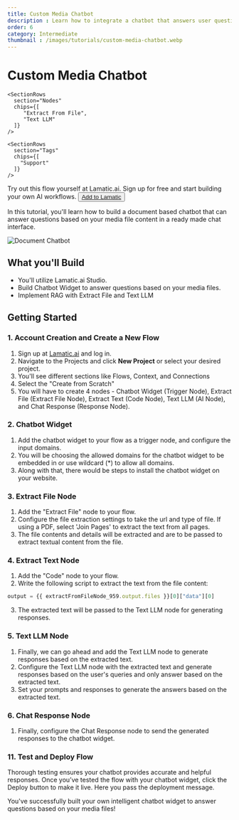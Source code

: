 ```yaml
---
title: Custom Media Chatbot
description : Learn how to integrate a chatbot that answers user questions based on provided documents. The chatbot extracts text from files and generates AI-powered responses.
order: 6
category: Intermediate
thumbnail : /images/tutorials/custom-media-chatbot.webp
---
```


# Custom Media Chatbot
<div className="grid md:grid-cols-1 gap-2 mb-8">
  <div className="">
    <SectionRows 
      section="Difficulty Level" 
      chips={["Intermediate"]} 
    />
    
    <SectionRows 
      section="Nodes" 
      chips={[
         "Extract From File",
         "Text LLM"
      ]} 
    />
    
    <SectionRows 
      section="Tags" 
      chips={[
        "Support"
      ]} 
    />
  </div>
</div>

<div className="mt-4 mb-4">
  <Callout>
  Try out this flow yourself at Lamatic.ai. Sign up for free and start building your own AI workflows.
  <Button variant="destructive" className="mt-3" href="https://studio.lamatic.ai/_?templateSlug=custom-media-chatbot" size="sm" asChild>
    <a href="https://studio.lamatic.ai/_?templateSlug=custom-media-chatbot" target="_blank">Add to Lamatic</a>
  </Button>
</Callout>
</div>

In this tutorial, you'll learn how to build a document based chatbot that can answer questions based on your media file content in a ready made chat interface.

![Document Chatbot](./img/custom-media-chatbot/custom-media-chatbot.webp)

## What you'll Build
- You'll utilize Lamatic.ai Studio.
- Build Chatbot Widget to answer questions based on your media files.
- Implement RAG with Extract File and Text LLM

## Getting Started
### 1. Account Creation and Create a New Flow
1. Sign up at [Lamatic.ai](https://lamatic.ai/) and log in.
2. Navigate to the Projects and click **New Project** or select your desired project.
3. You'll see different sections like Flows, Context, and Connections
4. Select the "Create from Scratch"
5. You will have to create 4 nodes - Chatbot Widget (Trigger Node), Extract File (Extract File Node), Extract Text (Code Node), Text LLM (AI Node), and Chat Response (Response Node).

### 2. Chatbot Widget
1. Add the chatbot widget to your flow as a trigger node, and configure the input domains. 
2. You will be choosing the allowed domains for the chatbot widget to be embedded in or use wildcard (*) to allow all domains.
3. Along with that, there would be steps to install the chatbot widget on your website.

### 3. Extract File Node
1. Add the "Extract File" node to your flow.
2. Configure the file extraction settings to take the url and type of file. If using a PDF, select 'Join Pages' to extract the text from all pages.
3. The file contents and details will be extracted and are to be passed to extract textual content from the file.

### 4. Extract Text Node
1. Add the "Code" node to your flow.
2. Write the following script to extract the text from the file content:
```js
output = {{ extractFromFileNode_959.output.files }}[0]["data"][0]
```
3. The extracted text will be passed to the Text LLM node for generating responses.

### 5. Text LLM Node
1. Finally, we can go ahead and add the Text LLM node to generate responses based on the extracted text.
2. Configure the Text LLM node with the extracted text and generate responses based on the user's queries and only answer based on the extracted text.
3. Set your prompts and responses to generate the answers based on the extracted text.

### 6. Chat Response Node
1. Finally, configure the Chat Response node to send the generated responses to the chatbot widget.

### 11. Test and Deploy Flow
Thorough testing ensures your chatbot provides accurate and helpful responses. Once you’ve tested the flow with your chatbot widget, click the Deploy button to make it live. Here you pass the deployment message.


You've successfully built your own intelligent chatbot widget to answer questions based on your media files!